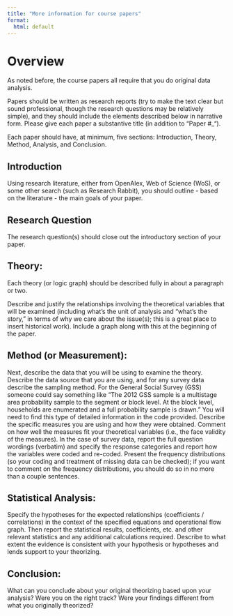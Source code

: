 ```yaml
---
title: "More information for course papers"
format: 
  html: default
---
```


# Overview

As noted before, the course papers all require that you do original data analysis. 

Papers should be written as research reports (try to make the text clear but sound professional, though the research questions may be relatively simple), and they should include the elements described below in narrative form.  Please give each paper a substantive title (in addition to "Paper #_").

Each paper should have, at minimum, five sections: Introduction, Theory, Method, Analysis, and Conclusion.

## Introduction

Using research literature, either from OpenAlex, Web of Science (WoS), or some other search (such as Research Rabbit), you should outline - based on the literature - the main goals of your paper.

## Research Question

The research question(s) should close out the introductory section of your paper.

## Theory:

Each theory (or logic graph) should be described fully in about a paragraph or two.

Describe and justify the relationships involving the theoretical variables that will be examined (including what's the unit of analysis and "what's the story," in terms of why we care about the issue(s); this is a great place to insert historical work). Include a graph along with this at the beginning of the paper.
 
## Method (or Measurement): 

Next, describe the data that you will be using to examine the theory. Describe the data source that you are using, and for any survey data describe the sampling method.  For the General Social Survey (GSS) someone could say something like "The 2012 GSS sample is a multistage area probability sample to the segment or block level. At the block level, households are enumerated and a full probability sample is drawn."  You will need to find this type of detailed information in the code provided. Describe the specific measures you are using and how they were obtained. Comment on how well the measures fit your theoretical variables (i.e., the face validity of the measures).  In the case of survey data, report the full question wordings (verbatim) and specify the response categories and report how the variables were coded and re-coded. Present the frequency distributions (so your coding and treatment of missing data can be checked); if you want to comment on the frequency distributions, you should do so in no more than a couple sentences. 
 
## Statistical Analysis:

Specify the hypotheses for the expected relationships (coefficients / correlations) in the context of the specified equations and operational flow graph. Then report the statistical results, coefficients, etc. and other relevant statistics and any additional calculations required.  Describe to what extent the evidence is consistent with your hypothesis or hypotheses and lends support to your theorizing. 
 
## Conclusion: 

What can you conclude about your original theorizing based upon your analysis? Were you on the right track? Were your findings different from what you originally theorized?